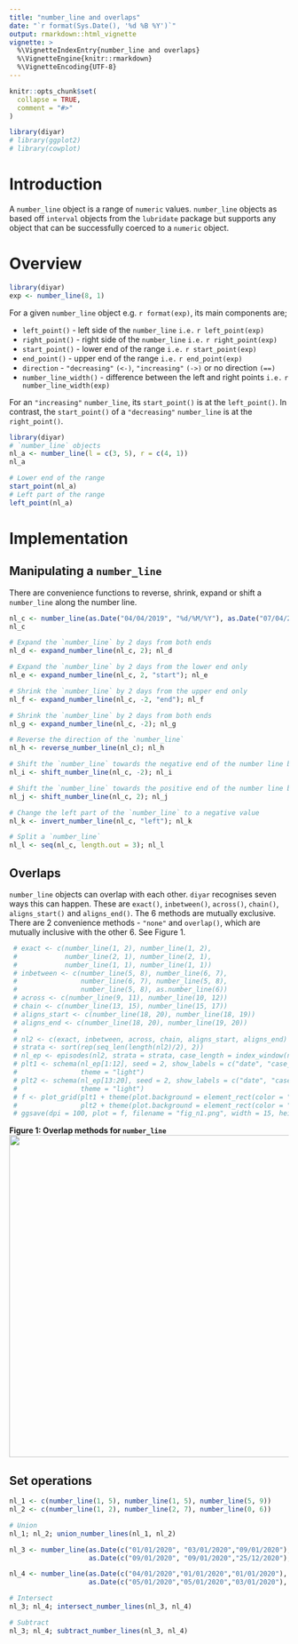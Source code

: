 ```yaml
---
title: "number_line and overlaps"
date: "`r format(Sys.Date(), '%d %B %Y')`"
output: rmarkdown::html_vignette
vignette: >
  %\VignetteIndexEntry{number_line and overlaps}
  %\VignetteEngine{knitr::rmarkdown}
  %\VignetteEncoding{UTF-8}
---
```


```r
knitr::opts_chunk$set(
  collapse = TRUE,
  comment = "#>"
)
```

```r
library(diyar)
# library(ggplot2)
# library(cowplot)
```

# Introduction
A `number_line` object is a range of `numeric` values. `number_line` objects as based off `interval` objects from the `lubridate` package but supports any object that can be successfully coerced to a `numeric` object.

# Overview
```r
library(diyar)
exp <- number_line(8, 1)
```

For a given `number_line` object e.g. ``r format(exp)``, its main components are;

+ `left_point()` - left side of the `number_line` `i.e.` ``r left_point(exp) `` 
+ `right_point()` - right side of the `number_line` `i.e.` ``r right_point(exp) ``
+ `start_point()` - lower end of the range `i.e.` ``r start_point(exp) ``
+ `end_point()` - upper end of the range `i.e.` ``r end_point(exp) ``
+ `direction` - `"decreasing"` `(<-)`, `"increasing"` `(->)` or no direction `(==)`
+ `number_line_width()` - difference between the left and right points `i.e.` ``r number_line_width(exp) ``

For an `"increasing"` `number_line`, its `start_point()` is at the `left_point()`. In contrast, the `start_point()` of a `"decreasing"` `number_line` is at the `right_point()`.

```r
library(diyar)
# `number_line` objects
nl_a <- number_line(l = c(3, 5), r = c(4, 1))
nl_a

# Lower end of the range
start_point(nl_a)
# Left part of the range
left_point(nl_a)
```

# Implementation

## Manipulating a `number_line`
There are convenience functions to reverse, shrink, expand or shift a `number_line` along the number line.

```r
nl_c <- number_line(as.Date("04/04/2019", "%d/%M/%Y"), as.Date("07/04/2019", "%d/%M/%Y"))
nl_c

# Expand the `number_line` by 2 days from both ends 
nl_d <- expand_number_line(nl_c, 2); nl_d

# Expand the `number_line` by 2 days from the lower end only
nl_e <- expand_number_line(nl_c, 2, "start"); nl_e

# Shrink the `number_line` by 2 days from the upper end only
nl_f <- expand_number_line(nl_c, -2, "end"); nl_f

# Shrink the `number_line` by 2 days from both ends
nl_g <- expand_number_line(nl_c, -2); nl_g

# Reverse the direction of the `number_line`
nl_h <- reverse_number_line(nl_c); nl_h

# Shift the `number_line` towards the negative end of the number line by 2 days 
nl_i <- shift_number_line(nl_c, -2); nl_i

# Shift the `number_line` towards the positive end of the number line by 2 days 
nl_j <- shift_number_line(nl_c, 2); nl_j

# Change the left part of the `number_line` to a negative value
nl_k <- invert_number_line(nl_c, "left"); nl_k

# Split a `number_line`
nl_l <- seq(nl_c, length.out = 3); nl_l
```

## Overlaps
`number_line` objects can overlap with each other. `diyar` recognises seven ways this can happen. These are `exact()`, `inbetween()`, `across()`, `chain()`, `aligns_start()` and `aligns_end()`. The 6 methods are mutually exclusive. There are 2 convenience methods - `"none"` and `overlap()`, which are mutually inclusive with the other 6. See Figure 1.

```r
 # exact <- c(number_line(1, 2), number_line(1, 2),
 #            number_line(2, 1), number_line(2, 1),
 #            number_line(1, 1), number_line(1, 1))
 # inbetween <- c(number_line(5, 8), number_line(6, 7),
 #                number_line(6, 7), number_line(5, 8),
 #                number_line(5, 8), as.number_line(6))
 # across <- c(number_line(9, 11), number_line(10, 12))
 # chain <- c(number_line(13, 15), number_line(15, 17))
 # aligns_start <- c(number_line(18, 20), number_line(18, 19))
 # aligns_end <- c(number_line(18, 20), number_line(19, 20))
 # 
 # nl2 <- c(exact, inbetween, across, chain, aligns_start, aligns_end)
 # strata <- sort(rep(seq_len(length(nl2)/2), 2))
 # nl_ep <- episodes(nl2, strata = strata, case_length = index_window(nl2), custom_sort = seq_len(length(nl2)))
 # plt1 <- schema(nl_ep[1:12], seed = 2, show_labels = c("date", "case_overlap_methods"),
 #                theme = "light")
 # plt2 <- schema(nl_ep[13:20], seed = 2, show_labels = c("date", "case_overlap_methods"),
 #                theme = "light")
 # f <- plot_grid(plt1 + theme(plot.background = element_rect(color = "white")),
 #                plt2 + theme(plot.background = element_rect(color = "white")))
 # ggsave(dpi = 100, plot = f, filename = "fig_n1.png", width = 15, height = 9, units = "in")
```

**Figure 1: Overlap methods for `number_line`**
<img src = "fig_n1.png" width = "1000" height="580">

## Set operations
```r
nl_1 <- c(number_line(1, 5), number_line(1, 5), number_line(5, 9))
nl_2 <- c(number_line(1, 2), number_line(2, 7), number_line(0, 6))

# Union
nl_1; nl_2; union_number_lines(nl_1, nl_2)

nl_3 <- number_line(as.Date(c("01/01/2020", "03/01/2020","09/01/2020"), "%d/%m/%Y"),
                    as.Date(c("09/01/2020", "09/01/2020","25/12/2020"), "%d/%m/%Y"))

nl_4 <- number_line(as.Date(c("04/01/2020","01/01/2020","01/01/2020"), "%d/%m/%Y"),
                    as.Date(c("05/01/2020","05/01/2020","03/01/2020"), "%d/%m/%Y"))

# Intersect
nl_3; nl_4; intersect_number_lines(nl_3, nl_4)

# Subtract
nl_3; nl_4; subtract_number_lines(nl_3, nl_4)
```
